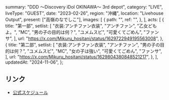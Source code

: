   summary: "DDD 〜Discovery iDol OKINAWA〜 3rd depot",
  category: "LIVE",
  liveType: "GUEST",
  date: "2023-02-26",
  region: "沖縄",
  location: "Livehouse Output",
  present: ["高嶺のなでしこ"],
  images: [
    {
      path: "",
      ref: "",
    },
  ],
  acts: [
    {
      title: "第一部",
      setlist: [
        "衣装:アンチファン衣装",
        "アンチファン",
        "乙女どもよ。",
        "MC",
        "男の子の目的は何？",
        "ユメムスビ",
        "可愛くてごめん",
        "ファンサ",
      ],
      url: "https://x.com/Mikuru_hositani/status/1629722949195563008",
    },
    {
      title: "第二部",
      setlist: [
        "衣装:アンチファン衣装",
        "アンチファン",
        "男の子の目的は何？",
        "ユメムスビ",
        "MC",
        "女の子は強い",
        "可愛くてごめん",
        "ファンサ",
      ],
      url: "https://x.com/Mikuru_hositani/status/1629804380848521217",
    },
  ],
  updatedAt: "2024-11-06",
};

## リンク

- [公式スケジュール](https://takanenonadeshiko.jp/?p=711)
